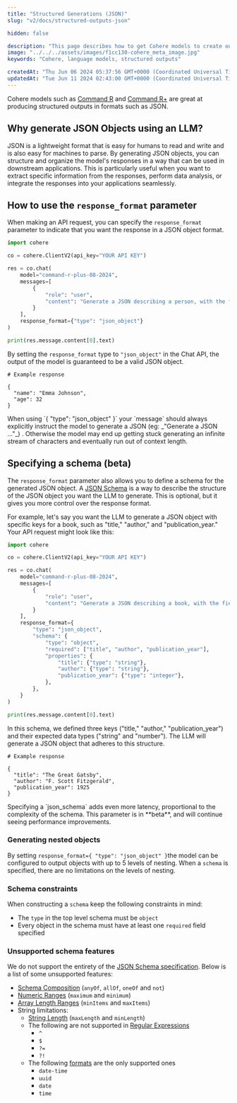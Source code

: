 ```yaml
---
title: "Structured Generations (JSON)"
slug: "v2/docs/structured-outputs-json"

hidden: false

description: "This page describes how to get Cohere models to create outputs in a certain format, such as JSON."
image: "../../../assets/images/f1cc130-cohere_meta_image.jpg"  
keywords: "Cohere, language models, structured outputs"

createdAt: "Thu Jun 06 2024 05:37:56 GMT+0000 (Coordinated Universal Time)"
updatedAt: "Tue Jun 11 2024 02:43:00 GMT+0000 (Coordinated Universal Time)"
---
```


Cohere models such as [Command R](https://docs.cohere.com/docs/command-r) and [Command R+](https://docs.cohere.com/docs/command-r-plus) are great at producing structured outputs in formats such as JSON.

## Why generate JSON Objects using an LLM?

JSON is a lightweight format that is easy for humans to read and write and is also easy for machines to parse. By generating JSON objects, you can structure and organize the model's responses in a way that can be used in downstream applications. This is particularly useful when you want to extract specific information from the responses, perform data analysis, or integrate the responses into your applications seamlessly.

## How to use the `response_format` parameter

When making an API request, you can specify the `response_format` parameter to indicate that you want the response in a JSON object format.

```python
import cohere

co = cohere.ClientV2(api_key="YOUR API KEY")

res = co.chat(
    model="command-r-plus-08-2024",
    messages=[
        {
            "role": "user",
            "content": "Generate a JSON describing a person, with the fields 'name' and 'age'",
        }
    ],
    response_format={"type": "json_object"}
)

print(res.message.content[0].text)
```
By setting the `response_format` type to `"json_object"` in the Chat API, the output of the model is guaranteed to be a valid JSON object.

```
# Example response

{
  "name": "Emma Johnson",
  "age": 32
}

```

<Info title="Important"> 
 When using  `{ "type": "json_object" }` your `message` should always explicitly instruct the model to generate a JSON (eg: _"Generate a JSON ..."_) . Otherwise the model may end up getting stuck generating an infinite stream of characters and eventually run out of context length.
</Info>

## Specifying a schema (beta)

The `response_format` parameter also allows you to define a schema for the generated JSON object. A [JSON Schema](https://json-schema.org/specification) is a way to describe the structure of the JSON object you want the LLM to generate. This is optional, but it gives you more control over the response format. 

For example, let's say you want the LLM to generate a JSON object with specific keys for a book, such as "title," "author," and "publication_year." Your API request might look like this:

```python
import cohere

co = cohere.ClientV2(api_key="YOUR API KEY")

res = co.chat(
    model="command-r-plus-08-2024",
    messages=[
        {
            "role": "user",
            "content": "Generate a JSON describing a book, with the fields 'title' and 'author' and 'publication_year'",
        }
    ],
    response_format={
        "type": "json_object",
        "schema": {
            "type": "object",
            "required": ["title", "author", "publication_year"],
            "properties": {
                "title": {"type": "string"},
                "author": {"type": "string"},
                "publication_year": {"type": "integer"},
            },
        },
    }
)

print(res.message.content[0].text)
```

In this schema, we defined three keys ("title," "author," "publication_year") and their expected data types ("string" and "number"). The LLM will generate a JSON object that adheres to this structure.

```
# Example response

{
  "title": "The Great Gatsby",
  "author": "F. Scott Fitzgerald",
  "publication_year": 1925
}

```

<Info title="Important"> 
Specifying a `json_schema` adds even more latency, proportional to the complexity of the schema. This parameter is in **beta**, and will continue seeing performance improvements.
</Info>

### Generating nested objects

By setting `response_format={ "type": "json_object" }`the model can be configured to output objects with up to 5 levels of nesting. When a `schema` is specified, there are no limitations on the levels of nesting. 

### Schema constraints

When constructing a `schema` keep the following constraints in mind:

- The `type` in the top level schema must be `object`
- Every object in the schema must have at least one `required` field specified

### Unsupported schema features

We do not support the entirety of the [JSON Schema specification](https://json-schema.org/specification).  Below is a list of some unsupported features:

- [Schema Composition](https://json-schema.org/understanding-json-schema/reference/combining#schema-composition) (`anyOf`, `allOf`, `oneOf` and `not`)
- [Numeric Ranges](https://json-schema.org/understanding-json-schema/reference/numeric#range) (`maximum` and  `minimum`)
- [Array Length Ranges](https://json-schema.org/understanding-json-schema/reference/array#length) (`minItems` and `maxItems`) 
- String limitations:
  - [String Length](https://json-schema.org/understanding-json-schema/reference/string#length) (`maxLength` and `minLength`)
  - The following are not supported in [Regular Expressions](https://json-schema.org/understanding-json-schema/reference/string#regexp)
    - `^`
    - `$`
    - `?=`
    - `?!`
  - The following [formats](https://json-schema.org/understanding-json-schema/reference/string#format) are the only supported ones
    - `date-time`
    - `uuid`
    - `date`
    - `time`
